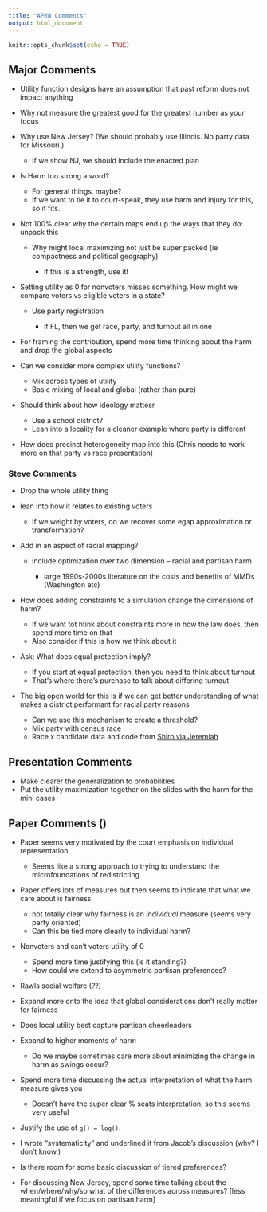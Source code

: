 ```yaml
---
title: "APRW Comments"
output: html_document
---
```


```r
knitr::opts_chunk$set(echo = TRUE)
```

## Major Comments

-   Utility function designs have an assumption that past reform does not impact anything

-   Why not measure the greatest good for the greatest number as your focus

-   Why use New Jersey?
    (We should probably use Illinois. No party data for Missouri.)

    -   If we show NJ, we should include the enacted plan

-   Is Harm too strong a word?

    -   For general things, maybe?
    -   If we want to tie it to court-speak, they use harm and injury for this, so it fits.

-   Not 100% clear why the certain maps end up the ways that they do: unpack this

    -   Why might local maximizing not just be super packed (ie compactness and political geography)

        -   if this is a strength, use it!

-   Setting utility as 0 for nonvoters misses something.
    How might we compare voters vs eligible voters in a state?

    -   Use party registration

        -   if FL, then we get race, party, and turnout all in one

-   For framing the contribution, spend more time thinking about the harm and drop the global aspects

-   Can we consider more complex utility functions?

    -   Mix across types of utility
    -   Basic mixing of local and global (rather than pure)

-   Should think about how ideology mattesr

    -   Use a school district?
    -   Lean into a locality for a cleaner example where party is different

-   How does precinct heterogeneity map into this (Chris needs to work more on that party vs race presentation)

### Steve Comments

-   Drop the whole utility thing

-   lean into how it relates to existing voters

    -   If we weight by voters, do we recover some egap approximation or transformation?

-   Add in an aspect of racial mapping?

    -   include optimization over two dimension -- racial and partisan harm

        -   large 1990s-2000s literature on the costs and benefits of MMDs (Washington etc)

-   How does adding constraints to a simulation change the dimensions of harm?

    -   If we want tot htink about constraints more in how the law does, then spend more time on that
    -   Also consider if this is how *we* think about it

-   Ask: What does equal protection imply?

    -   If you start at equal protection, then you need to think about turnout
    -   That's where there's purchase to talk about differing turnout

-   The big open world for this is if we can get better understanding of what makes a district performant for racial party reasons

    -   Can we use this mechanism to create a threshold?
    -   Mix party with census race
    -   Race x candidate data and code from [Shiro via Jeremiah](https://wholeads.us/research/2020-ballot-demographics/)

## Presentation Comments

-   Make clearer the generalization to probabilities
-   Put the utility maximization together on the slides with the harm for the mini cases

## Paper Comments ()

-   Paper seems very motivated by the court emphasis on individual representation

    -   Seems like a strong approach to trying to understand the microfoundations of redistricting

-   Paper offers lots of measures but then seems to indicate that what we care about is fairness

    -   not totally clear why fairness is an *individual* measure (seems very party oriented)
    -   Can this be tied more clearly to individual harm?

-   Nonvoters and can't voters utility of 0

    -   Spend more time justifying this (is it standing?)
    -   How could we extend to asymmetric partisan preferences?

-   Rawls social welfare (??)

-   Expand more onto the idea that global considerations don't really matter for fairness

-   Does local utility best capture partisan cheerleaders

-   Expand to higher moments of harm

    -   Do we maybe sometimes care more about minimizing the change in harm as swings occur?

-   Spend more time discussing the actual interpretation of what the harm measure gives you

    -   Doesn't have the super clear % seats interpretation, so this seems very useful

-   Justify the use of `g() = log()`.

-   I wrote "systematicity" and underlined it from Jacob's discussion (why? I don't know.)

-   Is there room for some basic discussion of tiered preferences?

-   For discussing New Jersey, spend some time talking about the when/where/why/so what of the differences across measures?
    [less meaningful if we focus on partisan harm]

